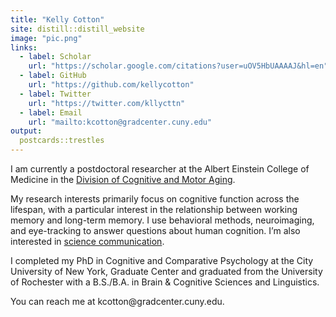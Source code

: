 ```yaml
---
title: "Kelly Cotton"
site: distill::distill_website
image: "pic.png"
links:
  - label: Scholar
    url: "https://scholar.google.com/citations?user=uOV5HbUAAAAJ&hl=en"
  - label: GitHub
    url: "https://github.com/kellycotton"
  - label: Twitter
    url: "https://twitter.com/kllycttn"
  - label: Email
    url: "mailto:kcotton@gradcenter.cuny.edu"
output:
  postcards::trestles
---
```


I am currently a postdoctoral researcher at the Albert Einstein College of Medicine in the [Division of Cognitive and Motor Aging](https://www.einsteinmed.edu/departments/neurology/divisions/cognitivemotoraging/dcma.aspx).

My research interests primarily focus on cognitive function across the lifespan, with a particular interest in the relationship between working memory and long-term memory. I use behavioral methods, neuroimaging, and eye-tracking to answer questions about human cognition. I'm also interested in [science communication](https://kellycotton.github.io/writing.html).

I completed my PhD in Cognitive and Comparative Psychology at the City University of New York, Graduate Center and graduated from the University of Rochester with a B.S./B.A. in Brain & Cognitive Sciences and Linguistics. 

You can reach me at kcotton@gradcenter.cuny.edu.


